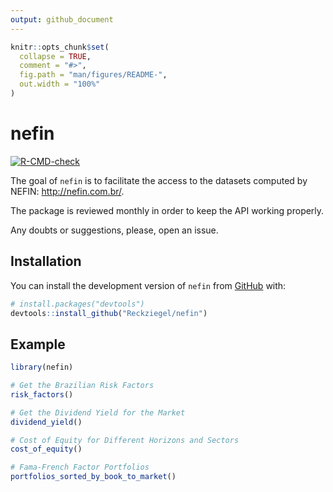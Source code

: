 ```yaml
---
output: github_document
---
```


<!-- README.md is generated from README.Rmd. Please edit that file -->

```r
knitr::opts_chunk$set(
  collapse = TRUE,
  comment = "#>",
  fig.path = "man/figures/README-",
  out.width = "100%"
)
```

# nefin

<!-- badges: start -->

[![R-CMD-check](https://github.com/Reckziegel/nefin/actions/workflows/R-CMD-check.yaml/badge.svg)](https://github.com/Reckziegel/nefin/actions/workflows/R-CMD-check.yaml)

<!-- badges: end -->

The goal of `nefin` is to facilitate the access to the datasets computed by NEFIN: <http://nefin.com.br/>.

The package is reviewed monthly in order to keep the API working properly.

Any doubts or suggestions, please, open an issue.

## Installation

You can install the development version of `nefin` from [GitHub](https://github.com/) with:

``` r
# install.packages("devtools")
devtools::install_github("Reckziegel/nefin")
```

## Example

```r
library(nefin)

# Get the Brazilian Risk Factors
risk_factors()

# Get the Dividend Yield for the Market
dividend_yield()

# Cost of Equity for Different Horizons and Sectors
cost_of_equity()

# Fama-French Factor Portfolios
portfolios_sorted_by_book_to_market()
```
